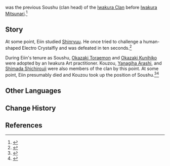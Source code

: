 {{Character Infobox
|type             = Mentioned
|deceased         = Past
|region           = Inazuma

|affiliation      = Iwakura Clan
|title            = Soushu
}}
{{Lang|'''Eiin'''|ja=永胤|ja_rm=Eiin}} was the previous Soushu (clan head) of the [[Iwakura Clan]] before [[Iwakura Mitsunari]].<ref>{{Ref/NPC|Iwakura Mitsunari}}</ref>
<!--
As a bearer of the {{Lang|"In"|ja=胤|ja_rm=-in, -tane}} title,<ref group="Note">Nagatane was his swordsman title as per the Iwakura Clan tradition explained in Amenoma Kageuchi's description, and his real name is unknown. This is not made obvious in the English version, as {{Lang|Nagatane|ja=永胤}} uses the kanji's {{w|kun'yomi}} reading whereas {{Lang|"Douin"|ja=道胤}} ([[Iwakura Doukei]]'s title) and {{Lang|"Kouin"|ja=光胤}} ([[Iwakura Kouzou]]'s title) use their {{w|Go-on}} (on'yomi) reading.</ref> he was also the previous wielder of "Hakuen Bankou Amenoma," the original version of [[Amenoma Kageuchi]] passed down to every Iwakura Clan head.-->

==Story==
At some point, Eiin studied [[Shinryuu]]. He once tried to challenge a human-shaped Electro Crystalfly and was defeated in ten seconds.<ref>{{Ref/Quest|Phantom Flow: Phantasmal Blade}}</ref>

During Eiin's tenure as Soushu, [[Okazaki Toraemon]] and [[Okazaki Kunihiko]] were adopted by an Iwakura Art practitioner. Kouzou, [[Yanagiha Arashi]], and [[Shimada Shichirouji]] were also members of the clan by this point. At some point, Eiin presumably died and Kouzou took up the position of Soushu.<ref>{{Ref/NPC|Okazaki Toraemon}}</ref><ref>{{Ref/NPC|Yanagiha Arashi}}</ref>
<!--
==Notes==
{{Reflist|note=1}}
-->
==Other Languages==
{{Other Languages|default_hidden=1
|en       = Eiin
|zhs      = 永胤
|zhs_rm   = Yǒngyìn
|zht      = 永胤
|zht_rm   = Yǒngyìn
|ja       = 永胤
|ja_rm    = Eiin
|ko       = 에이인
|es       = Eiin
|fr       = Eiin
|ru       = Эйин
|th       = Eiin
|vi       = Nagatane
|de       = Eiin
|id       = Eiin<!--also "Nagatane"-->
|pt       = Eiin<!--also "Nagatane"-->
|tr       = Eiin
|it       = Eiin
}}

==Change History==
{{Change History|introduced=2.0}}

==References==
{{Reflist}}